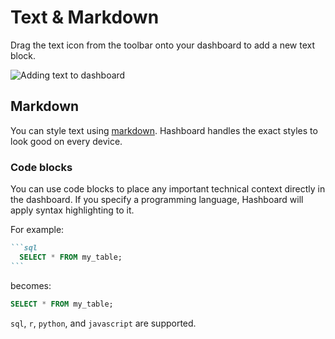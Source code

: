 # Text & Markdown

Drag the text icon from the toolbar onto your dashboard to add a new text block.

![Adding text to dashboard](/dashboards/add-text.gif)

## Markdown

You can style text using [markdown](https://commonmark.org/help/).
Hashboard handles the exact styles to look good on every device.

### Code blocks

You can use code blocks to place any important technical context directly in
the dashboard. If you specify a programming language, Hashboard will apply
syntax highlighting to it.

For example:
````md filename="markdown" copy
```sql
  SELECT * FROM my_table;
```
````

becomes:

```sql
SELECT * FROM my_table;
```

`sql`, `r`, `python`, and `javascript` are supported.
